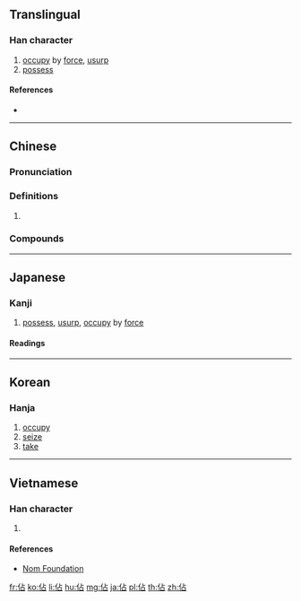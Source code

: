 {{also|占|估}}
==Translingual==

===Han character===
{{Han char|rn=9|rad=人|as=05|sn=7|four=21260|canj=OYR|ids=⿰亻占}}

# [[occupy]] by [[force]], [[usurp]]
# [[possess]]

====References====
* {{Han ref|kx=0098.140|dkj=00510|dj=0208.040|hdz=10131.090|uh=4F54|ud=20308|bh=A6FB|bd=42747}}

----

==Chinese==
{{zh-forms|s=占|t2=占}}

===Pronunciation===
{{zh-pron
|m=zhàn
|c=zim3
|h=pfs=cham/chiam
|mn=chiàm
|mc=y
|oc=y
|ma=y
|cat=v
}}

===Definitions===
{{zh-hanzi}}

# {{rfdef|lang=zh}}

===Compounds===
{{der3|title=Compounds
| {{zh-l|佔據}}
| {{zh-l|佔領}}
| {{zh-l|佔領者}}
| {{zh-l|佔滿}}
| {{zh-l|佔便宜}}
| {{zh-l|佔上風}}
| {{zh-l|佔為己有}}
| {{zh-l|佔下風}}
| {{zh-l|佔先}}
| {{zh-l|佔線}}
| {{zh-l|佔用}}
| {{zh-l|佔優}}
| {{zh-l|佔優勢}}
| {{zh-l|佔有}}
| {{zh-l|佔有率}}
| {{zh-l|佔主導地位}}
}}

----

==Japanese==

===Kanji===
{{ja-kanji|grade=|rs=人05}}

# [[possess]], [[usurp]], [[occupy]] by [[force]]

====Readings====
{{ja-readings
|goon=[[ちん]] (chin)
|kanon=[[せん]] (sen)
|kun=[[みる|み.る]] (mi.ru), [[うかがう|うかが.う]] (ukaga.u), [[しめる|しめ.る]] (shime.ru)
}}

----

==Korean==

===Hanja===
{{ko-hanja|hangeul=점|rv=jeom|mr=chŏm}}

# [[occupy]]
# [[seize]]
# [[take]]

----

==Vietnamese==

===Han character===
{{vi-hantu|[[chiêm]], [[chiếm]]|rs=人05}}

# {{defn|lang=vi|sort=人05}}

====References====
* [http://nomfoundation.org/common/nom_details.php?codepoint=4f54 Nom Foundation]

[[fr:佔]]
[[ko:佔]]
[[li:佔]]
[[hu:佔]]
[[mg:佔]]
[[ja:佔]]
[[pl:佔]]
[[th:佔]]
[[zh:佔]]